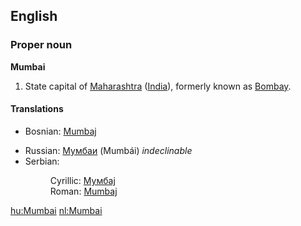 ==English==

===Proper noun===
'''Mumbai'''

# State capital of [[Maharashtra]] ([[India]]), formerly known as [[Bombay]].

====Translations====
{{top}}
*Bosnian: [[Mumbaj#Bosnian|Mumbaj]] {{m}}
{{mid}}
*Russian: [[Мумбаи]] (Mumbái) ''indeclinable''
*Serbian:
*:Cyrillic: [[Мумбај#Serbian|Мумбај]] {{m}}
*:Roman: [[Mumbaj#Serbian|Mumbaj]] {{m}}
{{bottom}}

[[hu:Mumbai]]
[[nl:Mumbai]]